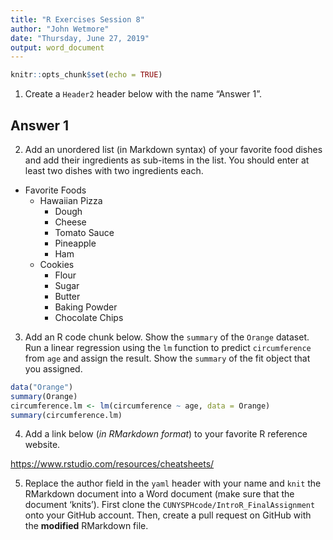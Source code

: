 ```yaml
---
title: "R Exercises Session 8"
author: "John Wetmore"
date: "Thursday, June 27, 2019"
output: word_document
---
```


```r
knitr::opts_chunk$set(echo = TRUE)
```

1. Create a `Header2` header below with the name "Answer 1".

## Answer 1

2. Add an unordered list (in Markdown syntax) of your favorite food dishes and
add their ingredients as sub-items in the list. You should enter at least two
dishes with two ingredients each.

* Favorite Foods
  + Hawaiian Pizza
    - Dough
    - Cheese
    - Tomato Sauce
    - Pineapple
    - Ham
  + Cookies
    - Flour
    - Sugar
    - Butter
    - Baking Powder
    - Chocolate Chips

3. Add an R code chunk below. Show the `summary` of the `Orange` dataset. Run a
linear regression using the `lm` function to predict `circumference` from `age`
and assign the result. Show the `summary` of the fit object that you assigned. 

```r
data("Orange")
summary(Orange)
circumference.lm <- lm(circumference ~ age, data = Orange)
summary(circumference.lm)
```

4. Add a link below (_in RMarkdown format_) to your favorite R reference website.

<https://www.rstudio.com/resources/cheatsheets/>

5. Replace the author field in the `yaml` header with your name and `knit` the
RMarkdown document into a Word document (make sure that the document 'knits').
First clone the `CUNYSPHcode/IntroR_FinalAssignment` onto your GitHub account.
Then, create a pull request on GitHub with the **modified** RMarkdown file. 

